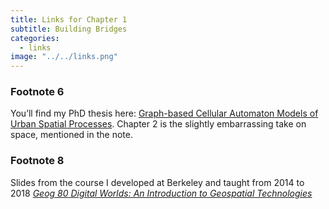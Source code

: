 ```yaml
---
title: Links for Chapter 1
subtitle: Building Bridges
categories:
  - links
image: "../../links.png"
---
```


### Footnote 6 
You'll find my PhD thesis here: [Graph-based Cellular Automaton Models of Urban Spatial Processes](https://southosullivan.com/phd/). Chapter 2 is the slightly embarrassing take on space, mentioned in the note.

### Footnote 8 
Slides from the course I developed at Berkeley and taught from 2014 to 2018 [_Geog 80 Digital Worlds: An Introduction to Geospatial Technologies_](https://southosullivan.com/geog80/)

